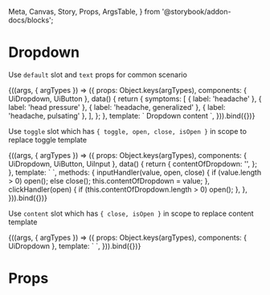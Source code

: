   Meta, Canvas, Story, Props, ArgsTable,
} from '@storybook/addon-docs/blocks';

<Meta
  title="Molecules/Dropdown"
  component={UiDropdown}
/>

# Dropdown

Use `default` slot and `text` props for common scenario

<Canvas>
  <Story
    name="Common"
    height="80px"
    args={{
      text: 'Dropdown toggle',
    }}
  >
    {((args, { argTypes }) => ({
      props: Object.keys(argTypes),
      components: { UiDropdown, UiButton },
      data() {
        return {
          symptoms: [
            { label: 'headache' },
            { label: 'head pressure' },
            { label: 'headache, generalized' },
            { label: 'headache, pulsating' },
          ],
        };
      },
      template: `<UiDropdown
        :text="text"
      >
        Dropdown content
      </UiDropdown>`,
    })).bind({})}
  </Story>
</Canvas>

<ArgsTable story='Common' />

Use `toggle` slot which has `{ toggle, open, close, isOpen }` in scope to replace toggle template

<Canvas>
  <Story
    name="Input as dropdown toggle"
    height="253px"
  >
    {((args, { argTypes }) => ({
      props: Object.keys(argTypes),
      components: { UiDropdown, UiButton, UiInput },
      data() {
        return {
          contentOfDropdown: '',
        };
      },
      template: `<UiDropdown
        :text="text"
        style="width: 25rem"
      >
        <template #default="{closeHandler}">
          <p>No results</p>
          <p>Unfortunately, the symptom was not found.</p>
          <ul>
            <li>Please try to enter single words</li>
            <li>Keep in mind, that you can only select symptoms from the autocomplete list</li>
          </ul>
          <UiButton
            class="ui-button--text"
            @click="close"
          >Start a new search</UiButton>
        </template>
        <template #toggle="{openHandler, closeHandler}">
          <UiInput
            :modelValue="contentOfDropdown"
            @update:modelValue="inputHandler($event, openHandler, closeHandler)"
            type="search"
            placeholder="Search, e.g. headache"
          />
        </template>
      </UiDropdown>`,
      methods: {
        inputHandler(value, open, close) {
          if (value.length > 0) open();
          else close();
          this.contentOfDropdown = value;
        },
        clickHandler(open) {
          if (this.contentOfDropdown.length > 0) open();
        },
      },
    })).bind({})}
  </Story>
</Canvas>

Use `content` slot which has `{ close, isOpen }` in scope to replace content template

<Canvas>
  <Story
    name="Replace dropdown content template"
    height="80px"
  >
    {((args, { argTypes }) => ({
      props: Object.keys(argTypes),
      components: { UiDropdown },
      template: `<UiDropdown
        text="Dropdown toggle"
      >
        <template #default>
          {{ contentOfDropdown }}
        </template>
        <template #content="{ isOpen }">
          <div
            v-if="isOpen"
            class="ui-dropdown__content"
          >
            Dropdown content
          </div>
        </template>
      </UiDropdown>`,
    })).bind({})}
  </Story>
</Canvas>

# Props

<Props of={UiDropdown} />
